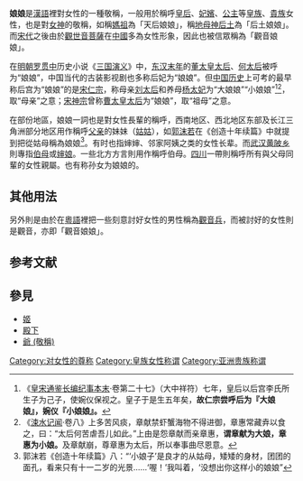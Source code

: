 '''娘娘'''是[[漢語|漢語]]裡對女性的一種敬稱，一般用於稱呼[[皇后|皇后]]、[[妃嬪|妃嬪]]、[[公主_(東亞)|公主]]等[[皇族|皇族]]、[[貴族|貴族]]女性，也是對[[女神|女神]]的敬稱，如稱[[媽祖|媽祖]]為「天后娘娘」，稱[[地母神|地母神]][[后土|后土]]為「后土娘娘」。而[[宋代|宋代]]之後由於[[觀世音菩薩|觀世音菩薩]]在[[中國|中國]]多為女性形象，因此也被信眾稱為「觀音娘娘」。

在[[明朝|明朝]][[罗贯中|罗贯中]]历史小说《[[三国演义|三国演义]]》中，[[东汉末年|东汉末年]]的[[孝仁皇后|董太皇太后]]、[[灵思皇后|何太后]]被呼为“娘娘”，中国当代的古装影视剧也多称后妃为“娘娘”。但[[中国历史|中国历史]]上可考的最早称后宫为“娘娘”的是[[宋仁宗|宋仁宗]]，称母亲[[章献皇后|刘太后]]和养母[[章惠皇后|杨太妃]]为“大娘娘”“小娘娘”<ref>《[[皇宋通鑑長編紀事本末|皇宋通鉴长编纪事本末]]·卷第二十七》（大中祥符）七年，皇后以后宫李氏所生子为己子，使婉仪保视之。皇子于是生五年矣，'''故仁宗尝呼后为『大娘娘』，婉仪『小娘娘』。'''</ref><ref >《[[涑水记闻|涑水记闻]]·卷八》上多苦风痰，章献禁虾蟹海物不得进御，章惠常藏弆以食之，曰：“太后何苦虐吾儿如此。”上由是怨章献而亲章惠，'''谓章献为大娘，章惠为小娘。'''及章献崩，尊章惠为太后，所以奉事曲尽恩意。</ref>，取“母亲”之意；[[宋神宗|宋神宗]]曾称[[慈聖皇后|曹太皇太后]]为“娘娘”，取“祖母”之意。

在部份地區，娘娘一詞也是對女性長輩的稱呼，西南地区、西北地区东部及长江三角洲部分地区用作稱呼[[父亲|父亲]]的妹妹（[[姑姑|姑姑]]），如[[郭沫若|郭沫若]]在《创造十年续篇》中就提到把從姑母稱為娘娘<ref>郭沫若《创造十年续篇》八：“‘小娘子’是良才的从姑母，矮矮的身材，团团的面孔，看来只有十一二岁的光景……‘喔！’我叫着，‘没想出你这样小的娘娘”</ref>。有时也指婶婶、邻家阿姨之类的女性长辈。而[[武汉|武汉]][[黄陂乡|黄陂乡]]則專指[[伯母|伯母]]或[[婶娘|婶娘]]。一些北方方言則用作稱呼伯母。[[四川|四川]]一帶則稱呼所有與父母同輩的女性親屬。也有称孙女为娘娘的。

==其他用法==
另外則是由於在[[粵語|粵語]]裡把一些刻意討好女性的男性稱為[[觀音兵|觀音兵]]，而被討好的女性則是觀音，亦即「觀音娘娘」。

==参考文献==
{{reflist}}

==參見==
*[[姬|姬]]
*[[殿下|殿下]]
*[[爺_(敬稱)|爺 (敬稱)]]

[[Category:对女性的尊称|Category:对女性的尊称]]
[[Category:皇族女性称谓|Category:皇族女性称谓]]
[[Category:亚洲贵族称谓|Category:亚洲贵族称谓]]